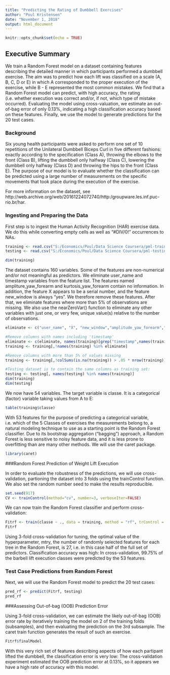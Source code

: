 ---
title: "Predicting the Rating of Dumbbell Exercises"
author: "Poul Kristensen"
date: "November 1, 2018"
output: html_document
---


```{r setup1, include=FALSE}
knitr::opts_chunk$set(echo = TRUE)
```
 
## Executive Summary

We train a Random Forest model on a dataset containing features describing the detailed manner in which participants performed a dumbbell exercise. The aim was to predict how each lift was classified on a scale (A, B, C, D or E) in which A corresponded to the proper execution of the exercise, while B - E represented the most common mistakes.  We find that a Random Forest model can predict, with high accuracy, the rating (i.e. whether execution was correct and/or, if not, which type of mistake occurred). Evaluating the model using cross-valuation, we estimate an out-of-bag error of only 0.13%, indicating a high classification accuracy based on these features. Finally, we use the model to generate predictions for the 20 test cases. 

### Background

Six young health participants were asked to perform one set of 10 repetitions of the Unilateral Dumbbell Biceps Curl in five different fashions: exactly according to the specification (Class A), throwing the elbows to the front (Class B), lifting the dumbbell only halfway (Class C), lowering the dumbbell only halfway (Class D) and throwing the hips to the front (Class E). The purpose of our model is to evaluate whether the classification can be predicted using a large number of measurements on the specific movements that took place during the execution of the exercise. 

For more information on the dataset, see http://web.archive.org/web/20161224072740/http:/groupware.les.inf.puc-rio.br/har.

### Ingesting and Preparing the Data

First step is to ingest the Human Activity Recognition (HAR) exercise data. We do this while converting empty cells as well as "#DIV/0!" occurrences to NAs.

``` {r ingest, include=TRUE}
training <- read.csv("S:/Economics/Poul/Data Science Coursera/pml-training.csv", na.strings = c("NA","","#DIV/0!"))
testing <- read.csv("S:/Economics/Poul/Data Science Coursera/pml-testing.csv", na.strings = c("NA","","#DIV/0!"))

dim(training)
```

The dataset contains 160 variables. Some of the features are non-numerical and/or not meaningful as predictors. We eliminate user_name and timestamp variables from the feature list. The features named ampliture_yaw_forearm and kurtosis_yaw_forearm contain no information. In addition, the feature X appears to be a serial number, and the feature new_window is always "yes". We therefore remove these features. After that, we eliminate features where more than 5% of observations are missing. We also use the nearZeroVar() function to eliminate any other variables with just one, or very few, unique value(s) relative to the number of observations.

``` {r elim}
eliminate <- c("user_name", "X", "new_window","amplitude_yaw_forearm","kurtosis_yaw_forearm", "cvtd_timestamp")

#Remove columns with names including 'timestamp'
eliminate <- c(eliminate, names(training)[grep("timestamp",names(training))])
training <- training[,!names(training) %in% eliminate]

#Remove columns with more than 5% of values missing
training <- training[,!colSums(is.na(training)) > .05 * nrow(training)]

#Testing dataset is to contain the same columns as training set:
testing <- testing[, names(testing) %in% names(training)]
dim(training)
dim(testing)
```

We now have 54 variables. The target variable is classe. It is a categorical (factor) variable
taking values from A to E:

```{r classe}
table(training$classe)
```

With 53 features for the purpose of predicting a categorical variable, i.e. which of the 5 Classes of exercises the measurements belong to, a natural modeling technique to use as a starting point is the Random Forest classifier. Due to its bootstrap aggregation ("bagging") approach, a Random Forest is less sensitive to noisy feature data, and it is less prone to overfitting than are many other methods. We will use the caret package. 


```{r setup}
library(caret)
```


###Random Forest Prediction of Weight Lift Execution

In order to evaluate the robustness of the predictions, we will use cross-validation, partioning the dataset into 3 folds using the trainControl function.  We also set the random number seed to make the results reproducible.

``` {r cv}
set.seed(917)
CV <- trainControl(method="cv", number=3, verboseIter=FALSE)

```

We can now train the Random Forest classifier and perform cross-validation:

``` {r fit1}
Fitrf <- train(classe ~ ., data = training, method = "rf", trControl = CV)
Fitrf
```

Using 3-fold cross-validation for tuning, the optimal value of the hyperparameter, mtry, the number of randomly selected features for each tree in the Random Forest, is 27, i.e. in this case half of the full set of predictors. Classification accuracy was high: In cross-validation, 99.75% of the barbell lift execution classes were predicted by the 53 features.

### Test Case Predictions from Random Forest

Next, we will use the Random Forest model to predict the 20 test cases:

``` {r predictRF}
pred_rf <- predict(Fitrf, testing)
pred_rf

```

###Assessing Out-of-bag (OOB) Prediction Error

Using 3-fold cross-validation, we can estimate the likely out-of-bag (OOB) error rate by iteratively training the model on 2 of the training folds (subsamples), and then evaluating the prediction on the 3rd subsample.   The caret train function generates the result of such an exercise.

``` {r OOBoutput}
Fitrf$finalModel
```

With this very rich set of features describing aspects of how each partipant lifted the dumbbell, the classification error is very low: The cross-validation experiment estimated the OOB prediction error at 0.13%, so it appears we have a high rate of accuracy with this model.


